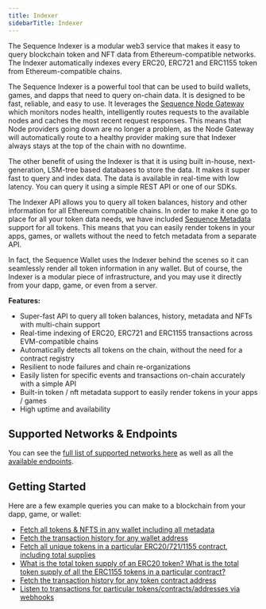 ---
title: Indexer
sidebarTitle: Indexer
---

The Sequence Indexer is a modular web3 service that makes it easy to query blockchain token and NFT data from Ethereum-compatible networks. The Indexer automatically indexes every ERC20, ERC721 and ERC1155 token from Ethereum-compatible chains.

The Sequence Indexer is a powerful tool that can be used to build wallets, games, and dapps that
need to query on-chain data. It is designed to be fast, reliable, and easy to use. It leverages
the [Sequence Node Gateway](/api-references/node-gateway) which monitors nodes health, intelligently routes
requests to the available nodes and caches the most recent request responses. This means that Node
providers going down are no longer a problem, as the Node Gateway will automatically route to a
healthy provider making sure that Indexer always stays at the top of the chain with no downtime.

The other benefit of using the Indexer is that it is using built in-house, next-generation, LSM-tree
based databases to store the data. It makes it super fast to query and index data. The data is
available in real-time with low latency. You can query it using a simple REST API or one of our SDKs.

The Indexer API allows you to query all token balances, history and other information for
all Ethereum compatible chains. In order to make it one go to place for all your token data needs,
we have included [Sequence Metadata](/api-references/metadata/overview) support for all tokens. This means that
you can easily render tokens in your apps, games, or wallets without the need to fetch metadata from
a separate API.

In fact, the Sequence Wallet uses the Indexer behind the scenes so it can seamlessly
render all token information in any wallet. But of course, the Indexer is a modular piece
of infrastructure, and you may use it directly from your dapp, game, or even from
a server.

**Features:**

- Super-fast API to query all token balances, history, metadata and NFTs with multi-chain support
- Real-time indexing of ERC20, ERC721 and ERC1155 transactions across EVM-compatible chains
- Automatically detects all tokens on the chain, without the need for a contract registry
- Resilient to node failures and chain re-organizations
- Easily listen for specific events and transactions on-chain accurately with a simple API
- Built-in token / nft metadata support to easily render tokens in your apps / games
- High uptime and availability

## Supported Networks & Endpoints

You can see the [full list of supported networks here](https://status.sequence.info) as well as all the [available endpoints](/api-references/indexer/endpoints/public).




## Getting Started

Here are a few example queries you can make to a blockchain from your dapp, game, or wallet:

- [Fetch all tokens & NFTS in any wallet including all metadata](/api-references/indexer/examples/fetch-tokens)
- [Fetch the transaction history for any wallet address](/api-references/indexer/examples/transaction-history)
- [Fetch all unique tokens in a particular ERC20/721/1155 contract, including total supplies](/api-references/indexer/examples/unique-tokens)
- [What is the total token supply of an ERC20 token? What is the total token supply of
  all the ERC1155 tokens in a particular contract?](/api-references/indexer/examples/unique-tokens)
- [Fetch the transaction history for any token contract address](/api-references/indexer/examples/transation-history-token-contract)
- [Listen to transactions for particular tokens/contracts/addresses via webhooks](/api-references/indexer/examples/webhook-listener)